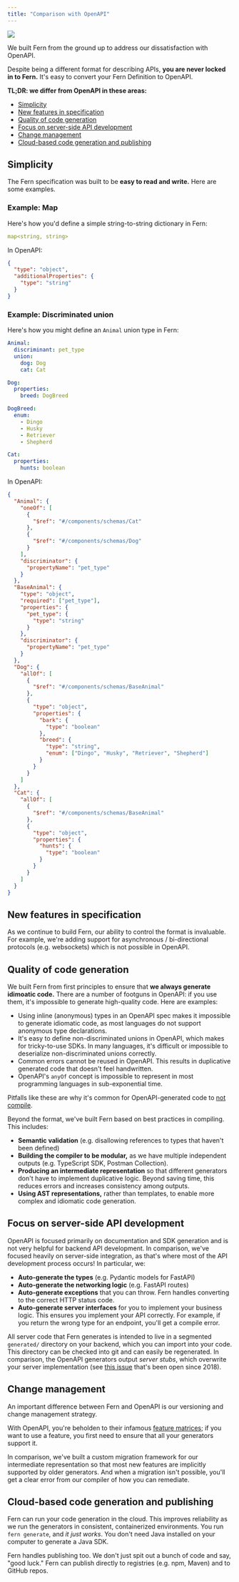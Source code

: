 ```yaml
---
title: "Comparison with OpenAPI"
---
```


<a href="https://xkcd.com/927" target="_blank">
  <img src="./standards-xkcd.png" />
</a>

We built Fern from the ground up to address our dissatisfaction with OpenAPI.

Despite being a different format for describing APIs, **you are never locked in to
Fern.** It's easy to convert your Fern Definition to OpenAPI.

**TL;DR: we differ from OpenAPI in these areas:**

- [Simplicity](#simplicity)
- [New features in specification](#new-features-in-specification)
- [Quality of code generation](#quality-of-code-generation)
- [Focus on server-side API development](#focus-on-server-side-api-development)
- [Change management](#change-management)
- [Cloud-based code generation and publishing](#cloud-based-code-generation-and-publishing)

## Simplicity

The Fern specification was built to be **easy to read and write.** Here are some
examples.

### Example: Map

Here's how you'd define a simple string-to-string dictionary in Fern:

```yaml Fern example
map<string, string>
```

In OpenAPI:

```json OpenAPI example
{
  "type": "object",
  "additionalProperties": {
    "type": "string"
  }
}
```

### Example: Discriminated union

Here's how you might define an `Animal` union type in Fern:

```yaml Fern example
Animal:
  discriminant: pet_type
  union:
    dog: Dog
    cat: Cat

Dog:
  properties:
    breed: DogBreed

DogBreed:
  enum:
    - Dingo
    - Husky
    - Retriever
    - Shepherd

Cat:
  properties:
    hunts: boolean
```

In OpenAPI:

```json OpenAPI example
{
  "Animal": {
    "oneOf": [
      {
        "$ref": "#/components/schemas/Cat"
      },
      {
        "$ref": "#/components/schemas/Dog"
      }
    ],
    "discriminator": {
      "propertyName": "pet_type"
    }
  },
  "BaseAnimal": {
    "type": "object",
    "required": ["pet_type"],
    "properties": {
      "pet_type": {
        "type": "string"
      }
    },
    "discriminator": {
      "propertyName": "pet_type"
    }
  },
  "Dog": {
    "allOf": [
      {
        "$ref": "#/components/schemas/BaseAnimal"
      },
      {
        "type": "object",
        "properties": {
          "bark": {
            "type": "boolean"
          },
          "breed": {
            "type": "string",
            "enum": ["Dingo", "Husky", "Retriever", "Shepherd"]
          }
        }
      }
    ]
  },
  "Cat": {
    "allOf": [
      {
        "$ref": "#/components/schemas/BaseAnimal"
      },
      {
        "type": "object",
        "properties": {
          "hunts": {
            "type": "boolean"
          }
        }
      }
    ]
  }
}
```

## New features in specification

As we continue to build Fern, our ability to control the format is invaluable.
For example, we're adding support for asynchronous / bi-directional protocols
(e.g. websockets) which is not possible in OpenAPI.

## Quality of code generation

We built Fern from first principles to ensure that **we always generate
idimoatic code.** There are a number of footguns in OpenAPI: if you use them,
it's impossible to generate high-quality code. Here are examples:

- Using inline (anonymous) types in an OpenAPI spec makes it impossible to generate idiomatic
  code, as most languages do not support anonymous type declarations.
- It's easy to define non-discriminated unions in OpenAPI, which makes for
  tricky-to-use SDKs. In many languages, it's difficult or impossible to
  deserialize non-discriminated unions correctly.
- Common errors cannot be reused in OpenAPI.
  This results in duplicative generated code that doesn't feel handwritten.
- OpenAPI's `anyOf` concept is impossible to represent in most programming
  languages in sub-exponential time.

Pitfalls like these are why it's common for OpenAPI-generated code to
[not compile](https://github.com/OpenAPITools/openapi-generator/issues?q=is%3Aissue+%22doesn%27t+compile%22).

Beyond the format, we've built Fern based on best practices in compiling. This includes:

- **Semantic validation** (e.g. disallowing references to types that haven't been defined)
- **Building the compiler to be modular,** as we have multiple independent outputs
  (e.g. TypeScript SDK, Postman Collection).
- **Producing an intermediate representation** so that different generators don't
  have to implement duplicative logic. Beyond saving time, this reduces errors and
  increases consistency among outputs.
- **Using AST representations,** rather than templates, to enable more complex and
  idiomatic code generation.

## Focus on server-side API development

OpenAPI is focused primarily on documentation and SDK generation and is not very
helpful for backend API development. In comparison, we've focused heavily on
server-side integration, as that's where most of the API development process
occurs! In particular, we:

- **Auto-generate the types** (e.g. Pydantic models for FastAPI)
- **Auto-generate the networking logic** (e.g. FastAPI routes)
- **Auto-generate exceptions** that you can throw. Fern handles converting to the
  correct HTTP status code.
- **Auto-generate server interfaces** for you to implement your business logic.
  This ensures you implement your API correctly. For example, if you return the
  wrong type for an endpoint, you'll get a compile error.

All server code that Fern generates is intended to live in a segmented
`generated/` directory on your backend, which you can import into your code.
This directory can be checked into git and can easily be regenerated.
In comparison, the OpenAPI generators output _server stubs_, which
overwrite your server implementation (see [this issue](https://github.com/OpenAPITools/openapi-generator/issues/426)
that's been open since 2018).

## Change management

An important difference between Fern and OpenAPI is our versioning
and change management strategy.

With OpenAPI, you're beholden to their infamous [feature matrices](https://openapi-generator.tech/docs/generators/java#schema-support-feature); if you want to use a feature, you first need to ensure that all your generators support it.

In comparison, we've built a custom migration framework for our intermediate
representation so that most new features are implicitly supported by older
generators. And when a migration isn't possible, you'll get a clear error from
our compiler of how you can remediate.

## Cloud-based code generation and publishing

Fern can run your code generation in the cloud. This improves reliability as we
run the generators in consistent, containerized environments. You run `fern generate`,
and _it just works_. You don't need Java installed on your computer to
generate a Java SDK.

Fern handles publishing too. We don't just spit out a bunch of code and say,
"good luck." Fern can publish directly to registries (e.g. npm, Maven) and to
GitHub repos.
